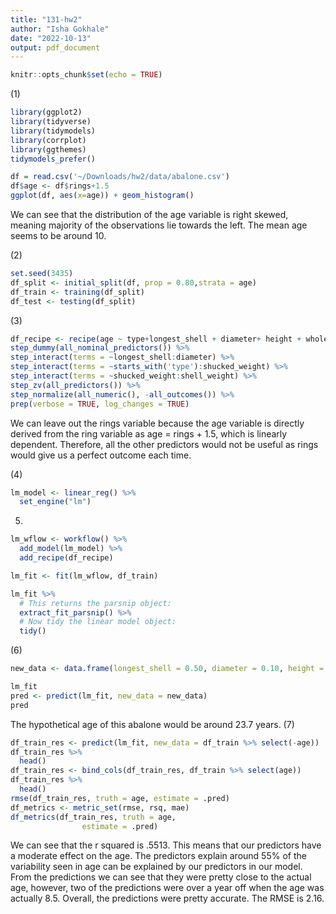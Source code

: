 ```yaml
---
title: "131-hw2"
author: "Isha Gokhale"
date: "2022-10-13"
output: pdf_document
---
```


```r
knitr::opts_chunk$set(echo = TRUE)
```
(1)\newline

```r
library(ggplot2)
library(tidyverse)
library(tidymodels)
library(corrplot)
library(ggthemes)
tidymodels_prefer()
```
```r
df = read.csv('~/Downloads/hw2/data/abalone.csv')
df$age <- df$rings+1.5
ggplot(df, aes(x=age)) + geom_histogram()
```
We can see that the distribution of the age variable is right skewed, meaning majority of the observations lie towards the left. The mean age seems to be around 10. 
\newline

(2)\newline
```r
set.seed(3435)
df_split <- initial_split(df, prop = 0.80,strata = age)
df_train <- training(df_split)
df_test <- testing(df_split)
```
(3)\newline
```r
df_recipe <- recipe(age ~ type+longest_shell + diameter+ height + whole_weight + shucked_weight+ viscera_weight + shell_weight, data = df_train) %>% 
step_dummy(all_nominal_predictors()) %>%
step_interact(terms = ~longest_shell:diameter) %>%
step_interact(terms = ~starts_with('type'):shucked_weight) %>%
step_interact(terms = ~shucked_weight:shell_weight) %>%
step_zv(all_predictors()) %>%
step_normalize(all_numeric(), -all_outcomes()) %>%
prep(verbose = TRUE, log_changes = TRUE)
```


We can leave out the rings variable because the age variable is directly derived from the ring variable as age = rings + 1.5, which is linearly dependent. Therefore, all the other predictors would not be useful as rings would give us a perfect outcome each time. \newline

(4)\newline
```r
lm_model <- linear_reg() %>% 
  set_engine("lm")
```
(5) 
```r
lm_wflow <- workflow() %>% 
  add_model(lm_model) %>% 
  add_recipe(df_recipe)
```

```r
lm_fit <- fit(lm_wflow, df_train)

lm_fit %>% 
  # This returns the parsnip object:
  extract_fit_parsnip() %>% 
  # Now tidy the linear model object:
  tidy()
```
(6)\newline

```r
new_data <- data.frame(longest_shell = 0.50, diameter = 0.10, height = 0.30, whole_weight = 4, shucked_weight = 1, viscera_weight = 2, shell_weight = 1, type = 'F')

```
```r
lm_fit
pred <- predict(lm_fit, new_data = new_data)
pred
```
The hypothetical age of this abalone would be around 23.7 years. \newline
(7)\newline
```r
df_train_res <- predict(lm_fit, new_data = df_train %>% select(-age))
df_train_res %>% 
  head()
df_train_res <- bind_cols(df_train_res, df_train %>% select(age))
df_train_res %>% 
  head()
rmse(df_train_res, truth = age, estimate = .pred)
df_metrics <- metric_set(rmse, rsq, mae)
df_metrics(df_train_res, truth = age, 
                estimate = .pred)
```

We can see that the r squared is .5513. This means that our predictors have a moderate effect on the age. The predictors explain around 55% of the variability seen in age can be explained by our predictors in our model. From the predictions we can see that they were pretty close to the actual age, however, two of the predictions were over a year off when the age was actually 8.5. Overall, the predictions were pretty accurate. The RMSE is 2.16.



